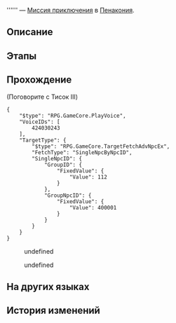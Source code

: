 {{Дополнить|Диалоги.}}
{{Миссия Инфобокс
|id              = 2030203
|Название        = 
|Изображение     = Миссия Освоения .png
|Тип             = Миссия приключения
|События         = 
|Глава           = 
|Условия         = Завершите миссию [[Миссия приключения]] ''[[Хорошего человека непросто сыскать]]'' и дождитесь ежедневного [[Обновление сервера|обновления сервера]]
|Персонажи       = Первопроходец; Тисок III
|СтартЛокация    = [[Пенакония]] — [[Золотой миг]]
|Локации         = Золотой миг
|Предыдущая      = Хорошего человека непросто сыскать
|Следующая       = 
|Награды         = 
}}
'''''' — [[Миссия приключения]] в [[Пенакония]].

==Описание==
{{Описание|<!--официальное описание из Перекрёстка судеб-->}}

==Этапы==


==Прохождение==
{{Дополнить}}


;(Поговорите с Тисок III)
<pre>{
	"$type": "RPG.GameCore.PlayVoice",
	"VoiceIDs": [
		424030243
	],
	"TargetType": {
		"$type": "RPG.GameCore.TargetFetchAdvNpcEx",
		"FetchType": "SingleNpcByNpcID",
		"SingleNpcID": {
			"GroupID": {
				"FixedValue": {
					"Value": 112
				}
			},
			"GroupNpcID": {
				"FixedValue": {
					"Value": 400001
				}
			}
		}
	}
}</pre>
<!--Unknown TalkSentence: 230205701-->
<!--Unknown TalkSentence: 230205702-->
<!--Unknown TalkSentence: 230205703-->
:{{Диалог|Стрелка}} undefined
:{{Диалог|Стрелка}} undefined
<!--Unknown TalkSentence: 230205705-->
<!--Unknown TalkSentence: 230205706-->
<!--Unknown TalkSentence: 230205710-->
{{Диалог Конец}}

==На других языках==
{{На других языках
|en   = 
|zhs  = 
|zht  = 
|ja   = 
|ko   = 
|es   = 
|fr   = 
|ru   = 
|th   = 
|vi   = 
|de   = 
|id   = 
|pt   = 
}}

==История изменений==
{{История изменений|2.7}}
